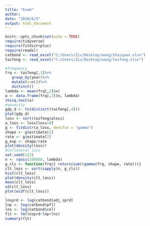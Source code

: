 ```yaml
---
title: "Exam"
author: 
date: "2020/6/5"
output: html_document
---
```


```r
knitr::opts_chunk$set(echo = TRUE)
require(tidyverse)
require(fitdistrplus)
require(readxl)
catbond <- read_excel("C:/Users/Ziv/Desktop/wang/zhaiquan.xlsx") 
taifeng <- read_excel("C:/Users/Ziv/Desktop/wang/taifeng.xlsx") 
```

```r
#frequency
frq <- taifeng[,1]%>%
   group_by(year)%>%
   mutate(n=n())%>%
   distinct()
lambda <- mean(frq[,2]$n)
a <- data.frame(frq[,2]$n, lambda)
chisq.test(a)
#severity
gdp_d <- ts(distinct(taifeng[,4]))
plot(gdp_d)
loss <- sort(taifeng$aloss)
a_loss <- loss[loss>0]
g <- fitdistr(a_loss, densfun = "gamma")
shape <- g$estimate[1]
rate <- g$estimate[2]
g_exp <- shape/rate
plot(density(loss))
#collateral loss
set.seed(123)
n <- rpois(100000, lambda)
g_cls <- function(frq){ return(sum(rgamma(frq, shape, rate)))}
clt_loss <- sort(sapply(n, g_cls))
hist(clt_loss)
plot(density(clt_loss))
mean(clt_loss)
sd(clt_loss)
plot(ecdf(clt_loss))
```

```r
lnsprd <- log(catbond$adj_sprd)
lnp <- log(catbond$pfl)
lns <- log(catbond$cel)
fit <- lm(lnsprd~lnp+lns)
summary(fit)
```
























